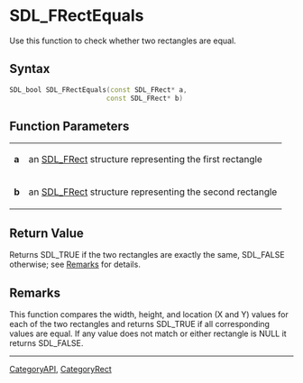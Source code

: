 = SDL_FRectEquals =
Use this function to check whether two rectangles are equal.


== Syntax ==
<syntaxhighlight lang='c++'>
SDL_bool SDL_FRectEquals(const SDL_FRect* a,
                        const SDL_FRect* b)
</syntaxhighlight>

== Function Parameters ==
{|
|'''a'''
|an [[SDL_FRect]] structure representing the first rectangle
|-
|'''b'''
|an [[SDL_FRect]] structure representing the second rectangle
|}

== Return Value ==
Returns SDL_TRUE if the two rectangles are exactly the same, SDL_FALSE otherwise; see [[#Remarks|Remarks]] for details.  

== Remarks ==
This function compares the width, height, and location (X and Y) values for each of the two rectangles and returns SDL_TRUE if all corresponding values are equal.  If any value does not match or either rectangle is NULL it returns SDL_FALSE.

----
[[CategoryAPI]], [[CategoryRect]]
